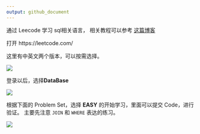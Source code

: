 ```yaml
---
output: github_document
---
```


通过 Leecode 学习 sql相关语言，
相关教程可以参考
[这篇博客](https://jiaxiangli.netlify.com/2017/12/04/r-impala/)

打开
https://leetcode.com/

这里有中英文两个版本，可以按需选择。

![](pic/leecode_china.png)


登录以后，选择**DataBase**

![](pic/where_db.png)

根据下面的 Problem Set，选择 **EASY** 的开始学习，里面可以提交 Code，进行验证。
主要先注意 `JOIN` 和 `WHERE` 表达的练习。

![](pic/problem_set.png)

